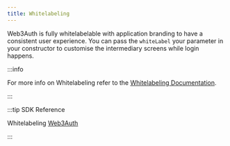 ```yaml
---
title: Whitelabeling
---
```


Web3Auth is fully whitelabelable with application branding to have a consistent user experience. You can pass the `whiteLabel` your parameter in your
constructor to customise the intermediary screens while login happens.

:::info

For more info on Whitelabeling refer to the [Whitelabeling Documentation](/pnp/features/whitelabel/).

:::

:::tip SDK Reference

Whitelabeling [Web3Auth](/sdk/react-native/whitelabel)

:::
